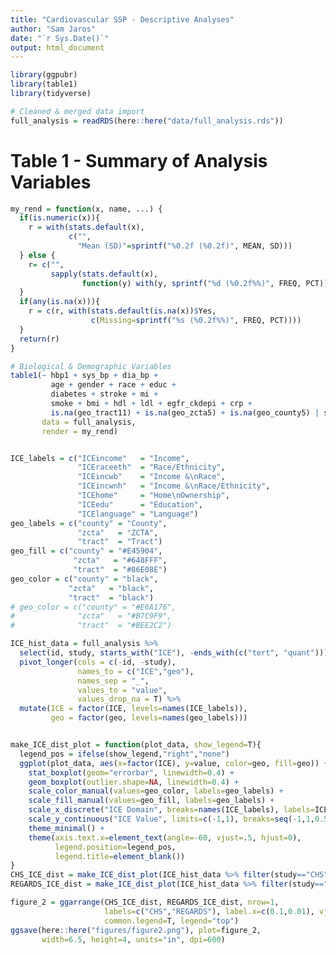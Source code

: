 ```yaml
---
title: "Cardiovascular SSP - Descriptive Analyses"
author: "Sam Jaros"
date: "`r Sys.Date()`"
output: html_document
---
```


```r
library(ggpubr)
library(table1)
library(tidyverse)

# Cleaned & merged data import
full_analysis = readRDS(here::here("data/full_analysis.rds"))
```

# Table 1 - Summary of Analysis Variables

```r
my_rend = function(x, name, ...) {
  if(is.numeric(x)){
    r = with(stats.default(x), 
             c("", 
               "Mean (SD)"=sprintf("%0.2f (%0.2f)", MEAN, SD)))
  } else {
    r= c("", 
         sapply(stats.default(x), 
                function(y) with(y, sprintf("%d (%0.2f%%)", FREQ, PCT))))
  }
  if(any(is.na(x))){
    r = c(r, with(stats.default(is.na(x))$Yes,
                  c(Missing=sprintf("%s (%0.2f%%)", FREQ, PCT))))
  }
  return(r)
}

# Biological & Demographic Variables
table1(~ hbp1 + sys_bp + dia_bp + 
         age + gender + race + educ +
         diabetes + stroke + mi +
         smoke + bmi + hdl + ldl + egfr_ckdepi + crp +
         is.na(geo_tract11) + is.na(geo_zcta5) + is.na(geo_county5) | study,
       data = full_analysis,
       render = my_rend)
```



```r

```



```r
ICE_labels = c("ICEincome"   = "Income",
               "ICEraceeth"  = "Race/Ethnicity",
               "ICEincwb"    = "Income &\nRace",
               "ICEincwnh"   = "Income &\nRace/Ethnicity",
               "ICEhome"     = "Home\nOwnership",
               "ICEedu"      = "Education",
               "ICElanguage" = "Language")
geo_labels = c("county" = "County",
               "zcta"   = "ZCTA",
               "tract"  = "Tract")
geo_fill = c("county" = "#E45904",
              "zcta"   = "#648FFF",
              "tract"  = "#86E08E")
geo_color = c("county" = "black",
             "zcta"   = "black",
             "tract"  = "black")
# geo_color = c("county" = "#E6A176",
#              "zcta"   = "#B7C9F9",
#              "tract"  = "#BEE2C2")

ICE_hist_data = full_analysis %>%
  select(id, study, starts_with("ICE"), -ends_with(c("tert", "quant"))) %>%
  pivot_longer(cols = c(-id, -study),
               names_to = c("ICE","geo"),
               names_sep = "_",
               values_to = "value",
               values_drop_na = T) %>%
  mutate(ICE = factor(ICE, levels=names(ICE_labels)),
         geo = factor(geo, levels=names(geo_labels)))


make_ICE_dist_plot = function(plot_data, show_legend=T){
  legend_pos = ifelse(show_legend,"right","none")
  ggplot(plot_data, aes(x=factor(ICE), y=value, color=geo, fill=geo)) +
    stat_boxplot(geom="errorbar", linewidth=0.4) +
    geom_boxplot(outlier.shape=NA, linewidth=0.4) +
    scale_color_manual(values=geo_color, labels=geo_labels) +
    scale_fill_manual(values=geo_fill, labels=geo_labels) +
    scale_x_discrete("ICE Domain", breaks=names(ICE_labels), labels=ICE_labels, ) +
    scale_y_continuous("ICE Value", limits=c(-1,1), breaks=seq(-1,1,0.5)) +
    theme_minimal() +
    theme(axis.text.x=element_text(angle=-60, vjust=.5, hjust=0),
          legend.position=legend_pos,
          legend.title=element_blank())
}
CHS_ICE_dist = make_ICE_dist_plot(ICE_hist_data %>% filter(study=="CHS"))
REGARDS_ICE_dist = make_ICE_dist_plot(ICE_hist_data %>% filter(study=="REGARDS"))

figure_2 = ggarrange(CHS_ICE_dist, REGARDS_ICE_dist, nrow=1,
                     labels=c("CHS","REGARDS"), label.x=c(0.1,0.01), vjust=.8,
                     common.legend=T, legend="top")
ggsave(here::here("figures/figure2.png"), plot=figure_2,
       width=6.5, height=4, units="in", dpi=600)

```